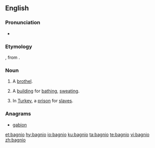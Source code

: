 ==English==

===Pronunciation===
* {{IPA|/ˈbænɪɔ/}}

===Etymology===
{{etyl|it|en}} {{term|bagno|lang=it}}, from {{etyl|la|en}} {{lena}} {{term|balneum|lang=la||bath}}.

===Noun===
{{en-noun}}

# A [[brothel]].
# {{context|obsolete|lang=en}} A [[building]] for [[bathe|bathing]], [[sweat]]ing.
# {{context|obsolete|lang=en}} In [[Turkey]], a [[prison]] for [[slave]]s.

===Anagrams===
* [[gabion#English|gabion]]

[[et:bagnio]]
[[hy:bagnio]]
[[io:bagnio]]
[[ku:bagnio]]
[[ta:bagnio]]
[[te:bagnio]]
[[vi:bagnio]]
[[zh:bagnio]]